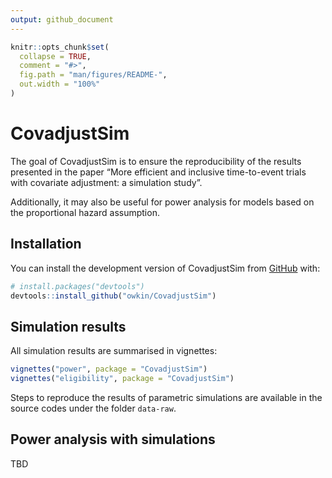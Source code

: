 ```yaml
---
output: github_document
---
```


<!-- README.md is generated from README.Rmd. Please edit that file -->

```r
knitr::opts_chunk$set(
  collapse = TRUE,
  comment = "#>",
  fig.path = "man/figures/README-",
  out.width = "100%"
)
```

# CovadjustSim

<!-- badges: start -->
<!-- badges: end -->

The goal of CovadjustSim is to ensure the reproducibility of the results
presented in the paper "More efficient and inclusive time-to-event trials with
covariate adjustment: a simulation study".

Additionally, it may also be useful for power analysis for models based on the
proportional hazard assumption.

## Installation

You can install the development version of CovadjustSim from
[GitHub](https://github.com/owkin/CovadjustSim) with:

``` r
# install.packages("devtools")
devtools::install_github("owkin/CovadjustSim")
```

## Simulation results

All simulation results are summarised in vignettes:

``` r
vignettes("power", package = "CovadjustSim")
vignettes("eligibility", package = "CovadjustSim")
```

Steps to reproduce the results of parametric simulations are available in the
source codes under the folder `data-raw`.

## Power analysis with simulations

TBD
